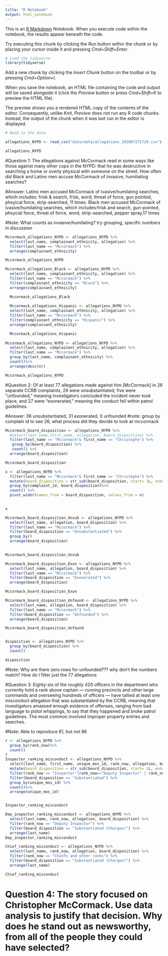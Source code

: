 ```yaml
---
title: "R Notebook"
output: html_notebook
---
```


This is an [R Markdown](http://rmarkdown.rstudio.com) Notebook. When you execute code within the notebook, the results appear beneath the code. 

Try executing this chunk by clicking the *Run* button within the chunk or by placing your cursor inside it and pressing *Cmd+Shift+Enter*. 

```r
# Load the tidyverse
library(tidyverse)
```


Add a new chunk by clicking the *Insert Chunk* button on the toolbar or by pressing *Cmd+Option+I*.

When you save the notebook, an HTML file containing the code and output will be saved alongside it (click the *Preview* button or press *Cmd+Shift+K* to preview the HTML file). 

The preview shows you a rendered HTML copy of the contents of the editor. Consequently, unlike *Knit*, *Preview* does not run any R code chunks. Instead, the output of the chunk when it was last run in the editor is displayed.


```r
# Read in the data

allegations_NYPD <- read_csv("data/data/allegations_202007271729.csv")

allegations_NYPD
```

#Question 1: The allegations against McCormack read in some ways like those against many other cops in the NYPD: that he was destructive in searching a home or overly physical with someone on the street. How often did Black and Latino men accuse McCormack of invasive, humiliating searches?

#Answer: Latino men accused McCormack of ivasive/humilating searches, which includes: frisk & search, frisk, word, threat of force, gun pointed, phsyical force, strip-searched, 11 times. Black men accused McCormack of ivasive/humilating searches, which includes:frisk and search, gun-pointed, phsycial force, threat of force, word, strip-searched, pepper spray,17 times 

#Note: What counts as invasive/humilating? try grouping, specific numbers in discussion
```r
Mccormack_allegations_NYPD <- allegations_NYPD %>%
  select(last_name, complainant_ethnicity, allegation) %>%
  filter(last_name == "Mccormack") %>%
  arrange(complainant_ethnicity)

Mccormack_allegations_NYPD

Mccormack_allegations_Black <- allegations_NYPD %>%
  select(last_name, complainant_ethnicity, allegation) %>%
  filter(last_name == "Mccormack") %>%
  filter(complainant_ethnicity == "Black") %>%
  arrange(complainant_ethnicity)

  Mccormack_allegations_Black
  
  Mccormack_allegations_Hispanic <- allegations_NYPD %>%
  select(last_name, complainant_ethnicity, allegation) %>%
  filter(last_name == "Mccormack") %>%
  filter(complainant_ethnicity == "Hispanic") %>%
  arrange(complainant_ethnicity)

  Mccormack_allegations_Hispanic
  
Mccormack_allegations_NYPD <- allegations_NYPD %>%
  select(last_name, complainant_ethnicity, allegation) %>%
  filter(last_name == "Mccormack") %>%
  group_by(last_name, complainant_ethnicity) %>%
  count()%>%
  arrange(desc(n))

Mccormack_allegations_NYPD
```

#Question 2: Of at least 77 allegations made against him [McCormack] in 26 separate CCRB complaints, 29 were unsubstantiated; five were “unfounded,” meaning investigators concluded the incident never took place; and 27 were “exonerated,” meaning the conduct fell within patrol guidelines. 

#Answer: 36 unsubstantiated, 31 exonerated, 0 unfounded 
#note: group by complain id to see 26, what process did they decide to look at mccormack

```r
Mccormack_board_disposition <- allegations_NYPD %>%
  #select(last_name,first_name, allegation, board_disposition) %>%
  filter(last_name == "Mccormack"& first_name == "Christophe") %>%
   group_by(board_disposition) %>%
   count() %>%
  arrange(board_disposition)

Mccormack_board_disposition

x <- allegations_NYPD %>%
  filter(last_name == "Mccormack"& first_name == "Christophe") %>%
  mutate(board_disposition = str_sub(board_disposition, start= 1L, end=13L)) %>%
  group_by(complaint_id, board_disposition)%>%
  count() %>%
  pivot_wider(names_from = board_disposition, values_from = n)
  

x

Mccormack_board_disposition_Unsub <- allegations_NYPD %>%
  select(last_name, allegation, board_disposition) %>%
  filter(last_name == "Mccormack") %>%
  filter(board_disposition == "Unsubstantiated") %>%
  group_by()
  arrange(board_disposition)
  

Mccormack_board_disposition_Unsub

Mccormack_board_disposition_Exon <- allegations_NYPD %>%
  select(last_name, allegation, board_disposition) %>%
  filter(last_name == "Mccormack") %>%
  filter(board_disposition == "Exonerated") %>%
  arrange(board_disposition)

Mccormack_board_disposition_Exon

Mccormack_board_disposition_Unfound <- allegations_NYPD %>%
  select(last_name, allegation, board_disposition) %>%
  filter(last_name == "Mccormack") %>%
  filter(board_disposition == "Unfounded") %>%
  arrange(board_disposition)

Mccormack_board_disposition_Unfound


disposition <- allegations_NYPD %>%
  group_by(board_disposition) %>%
  count()

disposition
```
#Note: Why are there zero rows for unfounded??? why don't the numbers match? How do I filter just the 77 allegations

#Question 3: Eighty-six of the roughly 420 officers in the department who currently hold a rank above captain — running precincts and other large commands and overseeing hundreds of officers — have tallied at least one misconduct allegation that was substantiated by the CCRB, meaning that investigators amassed enough evidence of offenses, ranging from bad language to pistol whippings, to say that they happened and broke patrol guidelines. The most common involved improper property entries and searches.

#Note: Able to reproduce 81, but not 86

```r

r <- allegations_NYPD %>%
  group_by(rank_now)%>%
  count()
r
Inspector_ranking_misconduct <- allegations_NYPD %>%
  select(last_name, first_name, unique_mos_id, rank_now, allegation, board_disposition) %>%
  mutate(board_disposition = str_sub(board_disposition, start= 1L, end=13L)) %>%
  filter(rank_now == "Inspector"|rank_now=="Deputy Inspector" | rank_now=="Chiefs and other ranks") %>%
  filter(board_disposition == "Substantiated") %>%
  group_by(unique_mos_id) %>%
  count()%>%
  arrange(unique_mos_id)


Inspector_ranking_misconduct

Dep_inspector_ranking_misconduct <- allegations_NYPD %>%
  select(last_name, rank_now, allegation, board_disposition) %>%
  filter(rank_now == "Deputy Inspector") %>%
  filter(board_disposition == "Substantiated (Charges)") %>%
  arrange(last_name)
Dep_inspector_ranking_misconduct

Chief_ranking_misconduct <- allegations_NYPD %>%
  select(last_name, rank_now, allegation, board_disposition) %>%
  filter(rank_now == "Chiefs and other ranks") %>%
  filter(board_disposition == "Substantiated (Charges)") %>%
  arrange(last_name)

Chief_ranking_misconduct


```

# Question 4: The story focused on Christopher McCormack. Use data analysis to justify that decision. Why does he stand out as newsworthy, from all of the people they could have selected?

```r


```







